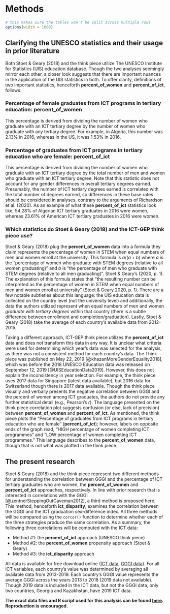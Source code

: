# Methods

```r
# this makes sure the tables won't be split across multiple rows
options(width = 1000)
```

## Clarifying the UNESCO statistics and their usage in prior literature
Both Stoet & Geary (2018) and the think piece utilize The UNESCO Institute for Statistics (UIS) education database. Though the two analyses seemingly mirror each other, a closer look suggests that there are important nuances in the application of the UIS statistics in both. To offer clarity, definitions of two important statistics, henceforth **percent_of_women** and **percent_of_ict**, follows.

### Percentage of female graduates from ICT programs in tertiary education: **percent_of_women**
This percentage is derived from dividing the number of women who graduate with an ICT tertiary degree by the number of women who graduate with any tertiary degree. For example, in Algeria, this number was 2.13% in 2016, whereas in the US, it was 1.53% in 2016.

### Percentage of graduates from ICT programs in tertiary education who are female: **percent_of_ict**
This percentage is derived from dividing the number of women who graduate with an ICT tertiary degree by the total number of men and women who graduate with an ICT tertiary degree. Note that this statistic does not account for any gender differences in overall tertiary degrees earned. Presumably, the number of ICT tertiary degrees earned is correlated with the total number of degrees earned, so differences in these base rates should be considered in analyses, contrary to the arguments of Richardson et al. (2020). As an example of what these **percent_of_ict** statistics look like, 54.28% of Algerian ICT tertiary graduates in 2016 were women, whereas 23.61% of American ICT tertiary graduates in 2016 were women.

### Which statistics do Stoet & Geary (2018) and the ICT-GEP think piece use?
Stoet & Geary (2018) plug the **percent_of_women** data into a formula they claim represents the percentage of women in STEM when equal numbers of men and women enroll at the university. This formula is $a/(a+b)$ where $a$ is the "percentage of women who
graduate with STEM degrees (relative to all women graduating)" and $b$ is "the percentage of men who
graduate with STEM degrees (relative to all men graduating)". Stoet & Geary's (2020, p. 1). The explanation of this formula states that "the resulting number can be interpreted as the percentage of women in STEM when equal numbers of men and women enroll at university" (Stoet & Geary 2020, p. 1). There are a few notable subtleties about this language: the UIS education data is collected on the country level (not the university level) and additionally, the data the authors utilized represent when equal numbers of men and women *graduate with tertiary degrees* within that country (there is a subtle difference between enrollment and completion/graduation). Lastly, Stoet & Geary (2018) take the average of each country's available data from 2012-2015.

Taking a different approach, ICT-GEP think piece utilizes the **percent_of_ict** data and does not transform this data in any way. It is unclear what criteria were used for determining which year's data was selected for the analysis, as there was not a consistent method for each country's data. The Think piece was published on May 22, 2019 [@khazanMoreGenderEquality2018], which was before the 2018 UNESCO Education data was released on September 12, 2019 [@UISEducationData2019]. However, this does not explain the inconsistency in year selection. For example, the think piece uses 2017 data for Singapore (latest data available), but 2016 data for Switzerland though there is 2017 data available. Though the think piece visually and verbally presents the negative correlation between GGGI and the percent of women among ICT graduates, the authors do not provide any further statistical detail (e.g., Pearson's *r*). The language presented on the think piece correlation plot suggests confusion (or else, lack of precision) between **percent_of_women** and **percent_of_ict**. As mentioned, the think piece plots the "Percentage of graduates from ICT programs in tertiary education who are female" (**percent_of_ict**); however, labels on opposite ends of the graph read, "HIGH percentage of women completing ICT programmes" and "LOW percentage of women completing ICT programmes." This language describes to the **percent_of_women** data, though that is not what was plotted in the think piece.

## The present research
Stoet & Geary (2018) and the think piece represent two different methods for understanding the correlation between GGGI and the percentage of ICT tertiary graduates who are women, the **percent_of_women** and **percent_of_ict** approaches, respectively. In line with prior research that is interested in correlations with the GGGI [@zentnerSteppingOutCaveman2012], a third method is proposed here. This method, henceforth **ict_disparity**, examines the correlation between the GGGI and the ICT graduation sex-difference index. All three methods will be compared using the `corcor()` function to determine whether each of the three strategies produce the same correlation. As a summary, the following three correlations will be computed with the ICT data:

* Method #1: the **percent_of_ict** approach (UNESCO think piece)
* Method #2: the **percent_of_women** propensity approach (Stoet & Geary)
* Method #3: the **ict_disparity** approach

All data is available for free download online ([ICT data](http://data.uis.unesco.org/Index.aspx?DataSetCode=EDULIT_DS&popupcustomise=true&lang=en#), [GGGI data](https://tcdata360-backend.worldbank.org/api/v1/datasets/743/dump.csv)). For all ICT variables, each country's value was determined by averaging all available data from 2013-2019. Each country's GGGI value  represents the average GGGI across the years 2013 to 2018 (2019 data not available). Though 2019 data is included in the ICT data, but not the GGGI data, only two countries, Georgia and Kazakhstan, have 2019 ICT data. 

**The exact data files and R script used for this analysis can be found [here](https://github.com/mandydavis/ict-gep-re-analysis/tree/master/data-&-R-script). Reproduction is encouraged.**